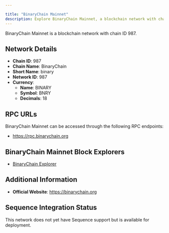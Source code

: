 ```yaml
---

title: "BinaryChain Mainnet"
description: Explore BinaryChain Mainnet, a blockchain network with chain ID 987. Learn about its native currency, BINARY, and how to interact with the network.
---
```




BinaryChain Mainnet is a blockchain network with chain ID 987.

## Network Details

- **Chain ID**: 987
- **Chain Name**: BinaryChain
- **Short Name**: binary
- **Network ID**: 987
- **Currency**: 
  - **Name**: BINARY
  - **Symbol**: BNRY
  - **Decimals**: 18

## RPC URLs

BinaryChain Mainnet can be accessed through the following RPC endpoints:

- https://rpc.binarychain.org

## BinaryChain Mainnet Block Explorers

- [BinaryChain Explorer](https://explorer.binarychain.org)

## Additional Information

- **Official Website**: https://binarychain.org

## Sequence Integration Status

This network does not yet have Sequence support but is available for deployment.
